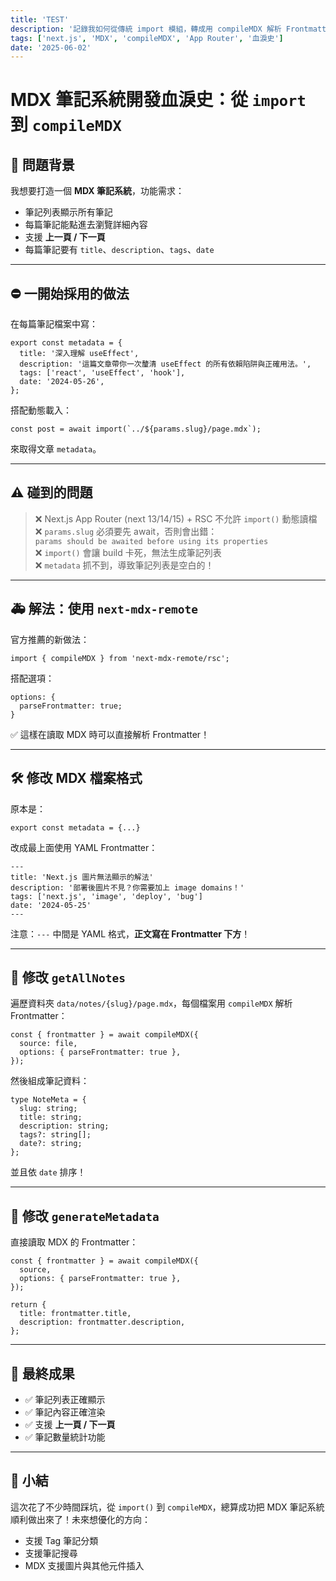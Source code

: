 ```yaml
---
title: 'TEST'
description: '記錄我如何從傳統 import 模組，轉成用 compileMDX 解析 Frontmatter，解決 Next.js App Router 的坑。'
tags: ['next.js', 'MDX', 'compileMDX', 'App Router', '血淚史']
date: '2025-06-02'
---
```


# MDX 筆記系統開發血淚史：從 `import` 到 `compileMDX`

## 🚩 問題背景

我想要打造一個 **MDX 筆記系統**，功能需求：

- 筆記列表顯示所有筆記
- 每篇筆記能點進去瀏覽詳細內容
- 支援 **上一頁 / 下一頁**
- 每篇筆記要有 `title`、`description`、`tags`、`date`

---

## ⛔️ 一開始採用的做法

在每篇筆記檔案中寫：

```tsx
export const metadata = {
  title: '深入理解 useEffect',
  description: '這篇文章帶你一次釐清 useEffect 的所有依賴陷阱與正確用法。',
  tags: ['react', 'useEffect', 'hook'],
  date: '2024-05-26',
};
```

搭配動態載入：

```tsx
const post = await import(`../${params.slug}/page.mdx`);
```

來取得文章 `metadata`。

---

## ⚠️ 碰到的問題

> ❌ Next.js App Router (next 13/14/15) + RSC 不允許 `import()` 動態讀檔  
> ❌ `params.slug` 必須要先 await，否則會出錯：  
> `params should be awaited before using its properties`  
> ❌ `import()` 會讓 build 卡死，無法生成筆記列表  
> ❌ `metadata` 抓不到，導致筆記列表是空白的！

---

## 🚑 解法：使用 `next-mdx-remote`

官方推薦的新做法：

```tsx
import { compileMDX } from 'next-mdx-remote/rsc';
```

搭配選項：

```tsx
options: {
  parseFrontmatter: true;
}
```

✅ 這樣在讀取 MDX 時可以直接解析 Frontmatter！

---

## 🛠️ 修改 MDX 檔案格式

原本是：

```tsx
export const metadata = {...}
```

改成最上面使用 YAML Frontmatter：

```mdx
---
title: 'Next.js 圖片無法顯示的解法'
description: '部署後圖片不見？你需要加上 image domains！'
tags: ['next.js', 'image', 'deploy', 'bug']
date: '2024-05-25'
---
```

注意：`---` 中間是 YAML 格式，**正文寫在 Frontmatter 下方**！

---

## 🔧 修改 `getAllNotes`

遍歷資料夾 `data/notes/{slug}/page.mdx`，每個檔案用 `compileMDX` 解析 Frontmatter：

```tsx
const { frontmatter } = await compileMDX({
  source: file,
  options: { parseFrontmatter: true },
});
```

然後組成筆記資料：

```tsx
type NoteMeta = {
  slug: string;
  title: string;
  description: string;
  tags?: string[];
  date?: string;
};
```

並且依 `date` 排序！

---

## 🔧 修改 `generateMetadata`

直接讀取 MDX 的 Frontmatter：

```tsx
const { frontmatter } = await compileMDX({
  source,
  options: { parseFrontmatter: true },
});

return {
  title: frontmatter.title,
  description: frontmatter.description,
};
```

---

## 🎉 最終成果

- ✅ 筆記列表正確顯示
- ✅ 筆記內容正確渲染
- ✅ 支援 **上一頁 / 下一頁**
- ✅ 筆記數量統計功能

---

## 📝 小結

這次花了不少時間踩坑，從 `import()` 到 `compileMDX`，總算成功把 MDX 筆記系統順利做出來了！未來想優化的方向：

- 支援 Tag 筆記分類
- 支援筆記搜尋
- MDX 支援圖片與其他元件插入
